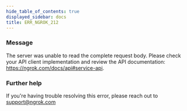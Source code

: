 ```yaml
---
hide_table_of_contents: true
displayed_sidebar: docs
title: ERR_NGROK_212
---
```


### Message

The server was unable to read the complete request body. Please check your API client implementation and review the API documentation: https://ngrok.com/docs/api#service-api.

### Further help

If you're having trouble resolving this error, please reach out to [support@ngrok.com](mailto:support@ngrok.com?subject=Help%20with%20ERR_NGROK_212)
